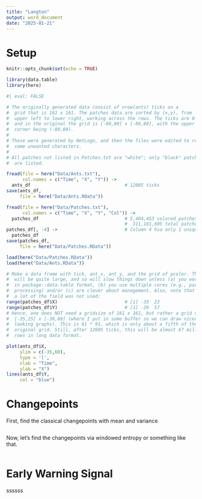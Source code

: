 ```yaml
---
title: "Langton"
output: word_document
date: "2025-01-21"
---
```


# Setup

```r
knitr::opts_chunk$set(echo = TRUE)

library(data.table)
library(here)
```

```r
#| eval: FALSE

# The originally generated data consist of nrow(ants) ticks on a 
#  grid that is 161 x 161. The patches data are sorted by (x,y), from
#  upper left to lower right, working across the rows. The ticks are 0-based
#  and in the original the grid is [-80,80] x [-80,80], with the upper left
#  corner being (-80,80).
#
# These were generated by NetLogo, and then the files were edited to remove
#  some unwanted characters.
#
# All patches not listed in Patches.txt are "white"; only "black" patches
#  are listed. 

fread(file = here("Data/Ants.txt"),
      col.names = c("Time", "X", "Y")) ->
  ants_df                                   # 12005 ticks
save(ants_df,
     file = here("Data/Ants.RData"))

fread(file = here("Data/Patches.txt"),
      col.names = c("Time", "X", "Y", "Col")) ->
  patches_df                                # 5,404,453 colored patches out of
                                            #  311,181,605 total patches.
patches_df[, -4] ->                         # Column 4 hsa only 1 unique value.
  patches_df
save(patches_df,
     file = here("Data/Patches.RData"))

```

```r
load(here("Data/Patches.RData"))
load(here("Data/Ants.RData"))
```

```r
# Make a data frame with tick, ant_x, ant_y, and the grid of pcolor. This
#  will be quite large, and so will slow things down unless (a) you work
#  in package::data.table format, (b) you use multiple cores (e.g., parallel
#  processing) and/or (c) are clever about management. Also, note that
#  a lot of the field was not used:
range(patches_df$X)                         # [1] -33  23
range(patches_df$Y)                         # [1] -29  57
# Hence, one does NOT need a gridsize of 161 x 161, but rather a grid of
#  [-35,25] x [-30,60] (where I put in some buffer so we can draw nicer
#  looking graphs). This is 61 * 91, which is only about a fifth of the
#  original grid. Still, after 12005 ticks, this will be almost 67 million
#  rows in long data format.

```

```r
plot(ants_df$X,
     ylim = c(-35,60),
     type = 'l',
     xlab = "Time",
     ylab = "X")
lines(ants_df$Y,
     col = "blue")

```

# Changepoints

First, find the classical changepoints with mean and variance
```r

```


Now, let's find the changepoints via windowed entropy or something like that.
```r

```

# Early Warning Signal

ssssss



